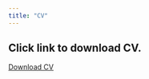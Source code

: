 ```yaml
---
title: "CV"
---
```

## Click link to download CV.

<a href="Irais Luquis-Ramos CVs.pdf#" class="download" title="Download CV as PDF">Download CV</a>			


